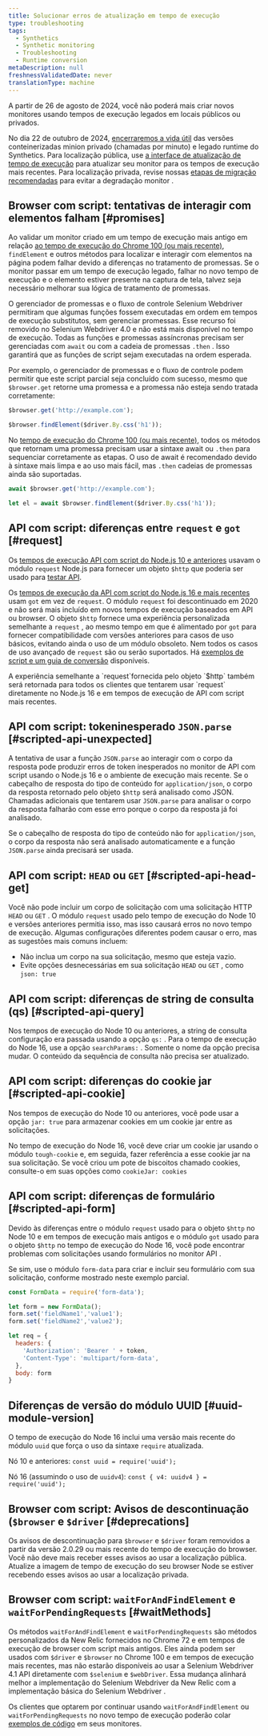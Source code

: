 ```yaml
---
title: Solucionar erros de atualização em tempo de execução
type: troubleshooting
tags:
  - Synthetics
  - Synthetic monitoring
  - Troubleshooting
  - Runtime conversion
metaDescription: null
freshnessValidatedDate: never
translationType: machine
---
```


<Callout variant="important">
  A partir de 26 de agosto de 2024, você não poderá mais criar novos monitores usando tempos de execução legados em locais públicos ou privados.

  No dia 22 de outubro de 2024, [encerraremos a vida útil](/whats-new/2024/04/whats-new-04-09-eol-synthetics-runtime-cpm) das versões conteinerizadas minion privado (chamadas por minuto) e legado runtime do Synthetics. Para localização pública, use [a interface de atualização de tempo de execução](/docs/synthetics/synthetic-monitoring/using-monitors/runtime-upgrade-ui/) para atualizar seu monitor para os tempos de execução mais recentes. Para localização privada, revise nossas [etapas de migração recomendadas](/docs/synthetics/synthetic-monitoring/private-locations/job-manager-transition-guide/#monitorMigration) para evitar a degradação monitor .
</Callout>

## Browser com script: tentativas de interagir com elementos falham [#promises]

Ao validar um monitor criado em um tempo de execução mais antigo em relação [ao tempo de execução do Chrome 100 (ou mais recente)](/docs/synthetics/synthetic-monitoring/scripting-monitors/synthetic-scripted-browser-reference-monitor-versions-chrome-100), `findElement` e outros métodos para localizar e interagir com elementos na página podem falhar devido a diferenças no tratamento de promessas. Se o monitor passar em um tempo de execução legado, falhar no novo tempo de execução e o elemento estiver presente na captura de tela, talvez seja necessário melhorar sua lógica de tratamento de promessas.

O gerenciador de promessas e o fluxo de controle Selenium Webdriver permitiram que algumas funções fossem executadas em ordem em tempos de execução substitutos, sem gerenciar promessas. Esse recurso foi removido no Selenium Webdriver 4.0 e não está mais disponível no tempo de execução. Todas as funções e promessas assíncronas precisam ser gerenciadas com `await` ou com a cadeia de promessas `.then` . Isso garantirá que as funções de script sejam executadas na ordem esperada.

Por exemplo, o gerenciador de promessas e o fluxo de controle podem permitir que este script parcial seja concluído com sucesso, mesmo que `$browser.get` retorne uma promessa e a promessa não esteja sendo tratada corretamente:

```js
$browser.get('http://example.com');

$browser.findElement($driver.By.css('h1'));
```

No [tempo de execução do Chrome 100 (ou mais recente)](/docs/synthetics/synthetic-monitoring/scripting-monitors/synthetic-scripted-browser-reference-monitor-versions-chrome-100), todos os métodos que retornam uma promessa precisam usar a sintaxe await ou `.then` para sequenciar corretamente as etapas. O uso de await é recomendado devido à sintaxe mais limpa e ao uso mais fácil, mas `.then` cadeias de promessas ainda são suportadas.

```js
await $browser.get('http://example.com');

let el = await $browser.findElement($driver.By.css('h1'));
```

## API com script: diferenças entre `request` e `got` [#request]

Os [tempos de execução API com script do Node.js 10 e anteriores](/docs/synthetics/synthetic-monitoring/using-monitors/manage-monitor-runtimes/#dependencies) usavam o módulo `request` Node.js para fornecer um objeto `$http` que poderia ser usado para [testar API](/docs/synthetics/synthetic-monitoring/scripting-monitors/write-synthetic-api-tests-legacy/).

Os [tempos de execução da API com script do Node.js 16 e mais recentes](/docs/synthetics/synthetic-monitoring/using-monitors/manage-monitor-runtimes/#apidependencies) usam `got` em vez de `request`. O módulo `request` foi descontinuado em 2020 e não será mais incluído em novos tempos de execução baseados em API ou browser. O objeto `$http` fornece uma experiência personalizada semelhante a `request` , ao mesmo tempo em que é alimentado por `got` para fornecer compatibilidade com versões anteriores para casos de uso básicos, evitando ainda o uso de um módulo obsoleto. Nem todos os casos de uso avançado de `request` são ou serão suportados. Há [exemplos de script e um guia de conversão](/docs/synthetics/synthetic-monitoring/scripting-monitors/write-synthetic-api-tests/) disponíveis.

<Callout variant="tip">
  A experiência semelhante a `request`fornecida pelo objeto `$http` também será retornada para todos os clientes que tentarem usar `request` diretamente no Node.js 16 e em tempos de execução de API com script mais recentes.
</Callout>

## API com script: tokeninesperado `JSON.parse` [#scripted-api-unexpected]

A tentativa de usar a função `JSON.parse` ao interagir com o corpo da resposta pode produzir erros de token inesperados no monitor de API com script usando o Node.js 16 e o ambiente de execução mais recente. Se o cabeçalho de resposta do tipo de conteúdo for `application/json`, o corpo da resposta retornado pelo objeto `$http` será analisado como JSON. Chamadas adicionais que tentarem usar `JSON.parse` para analisar o corpo da resposta falharão com esse erro porque o corpo da resposta já foi analisado.

Se o cabeçalho de resposta do tipo de conteúdo não for `application/json`, o corpo da resposta não será analisado automaticamente e a função `JSON.parse` ainda precisará ser usada.

## API com script: `HEAD` ou `GET` [#scripted-api-head-get]

Você não pode incluir um corpo de solicitação com uma solicitação HTTP `HEAD` ou `GET` . O módulo `request` usado pelo tempo de execução do Node 10 e versões anteriores permitia isso, mas isso causará erros no novo tempo de execução. Algumas configurações diferentes podem causar o erro, mas as sugestões mais comuns incluem:

* Não inclua um corpo na sua solicitação, mesmo que esteja vazio.
* Evite opções desnecessárias em sua solicitação `HEAD` ou `GET` , como `json: true`

## API com script: diferenças de string de consulta (qs) [#scripted-api-query]

Nos tempos de execução do Node 10 ou anteriores, a string de consulta configuração era passada usando a opção `qs:` . Para o tempo de execução do Node 16, use a opção `searchParams:` . Somente o nome da opção precisa mudar. O conteúdo da sequência de consulta não precisa ser atualizado.

## API com script: diferenças do cookie jar [#scripted-api-cookie]

Nos tempos de execução do Node 10 ou anteriores, você pode usar a opção `jar: true` para armazenar cookies em um cookie jar entre as solicitações.

No tempo de execução do Node 16, você deve criar um cookie jar usando o módulo `tough-cookie` e, em seguida, fazer referência a esse cookie jar na sua solicitação. Se você criou um pote de biscoitos chamado cookies, consulte-o em suas opções como `cookieJar: cookies`

## API com script: diferenças de formulário [#scripted-api-form]

Devido às diferenças entre o módulo `request` usado para o objeto `$http` no Node 10 e em tempos de execução mais antigos e o módulo `got` usado para o objeto `$http` no tempo de execução do Node 16, você pode encontrar problemas com solicitações usando formulários no monitor API .

Se sim, use o módulo `form-data` para criar e incluir seu formulário com sua solicitação, conforme mostrado neste exemplo parcial.

```js
const FormData = require('form-data');

let form = new FormData();
form.set('fieldName1','value1');
form.set('fieldName2','value2');

let req = {
  headers: {
    'Authorization': 'Bearer ' + token,
    'Content-Type': 'multipart/form-data',
  },
  body: form
}
```

## Diferenças de versão do módulo UUID [#uuid-module-version]

O tempo de execução do Node 16 inclui uma versão mais recente do módulo `uuid` que força o uso da sintaxe `require` atualizada.

Nó 10 e anteriores: `const uuid = require('uuid');`

Nó 16 (assumindo o uso de `uuidv4`): `const { v4: uuidv4 } = require('uuid');`

## Browser com script: Avisos de descontinuação (`$browser` e `$driver` [#deprecations]

Os avisos de descontinuação para `$browser` e `$driver` foram removidos a partir da versão 2.0.29 ou mais recente do tempo de execução do browser. Você não deve mais receber esses avisos ao usar a localização pública. Atualize a imagem de tempo de execução do seu browser Node se estiver recebendo esses avisos ao usar a localização privada.

## Browser com script: `waitForAndFindElement` e `waitForPendingRequests` [#waitMethods]

Os métodos `waitForAndFindElement` e `waitForPendingRequests` são métodos personalizados da New Relic fornecidos no Chrome 72 e em tempos de execução de browser com script mais antigos. Eles ainda podem ser usados com `$driver` e `$browser` no Chrome 100 e em tempos de execução mais recentes, mas não estarão disponíveis ao usar a Selenium Webdriver 4.1 API diretamente com `$selenium` e `$webDriver`. Essa mudança alinhará melhor a implementação do Selenium Webdriver da New Relic com a implementação básica do Selenium Webdriver .

Os clientes que optarem por continuar usando `waitForAndFindElement` ou `waitForPendingRequests` no novo tempo de execução poderão colar [exemplos de código](/docs/synthetics/synthetic-monitoring/scripting-monitors/synthetic-scripted-browser-reference-monitor-versions-chrome-100/#waitForAndFindElement) em seus monitores.